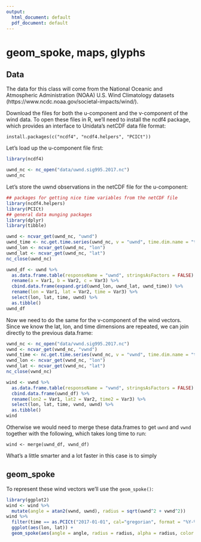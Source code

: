 ```yaml
---
output:
  html_document: default
  pdf_document: default
---
```


# geom_spoke, maps, glyphs  {#geom_spoke}

## Data

The data for this class will come from the National Oceanic and Atmospheric Administration (NOAA) U.S. Wind Climatology
datasets (https://www.ncdc.noaa.gov/societal-impacts/wind/).

Download the files for both the u-component and the v-component of the wind data. To open these files in R, we'll need
to install the ncdf4 package, which provides an interface to Unidata's netCDF data file format:

```
install.packages(c("ncdf4", "ncdf4.helpers", "PCICt"))
```

Let's load up the u-component file first:

```r
library(ncdf4)

uwnd_nc <- nc_open("data/uwnd.sig995.2017.nc")
uwnd_nc
```

Let's store the uwnd observations in the netCDF file for the u-component:
```r
## packages for getting nice time variables from the netCDF file
library(ncdf4.helpers)
library(PCICt)
## general data munging packages
library(dplyr)
library(tibble)

uwnd <- ncvar_get(uwnd_nc, "uwnd")
uwnd_time <- nc.get.time.series(uwnd_nc, v = "uwnd", time.dim.name = "time")
uwnd_lon <- ncvar_get(uwnd_nc, "lon")
uwnd_lat <- ncvar_get(uwnd_nc, "lat")
nc_close(uwnd_nc)

uwnd_df <- uwnd %>%
  as.data.frame.table(responseName = "uwnd", stringsAsFactors = FALSE) %>%
  rename(a = Var1, b = Var2, c = Var3) %>%
  cbind.data.frame(expand.grid(uwnd_lon, uwnd_lat, uwnd_time)) %>%
  rename(lon = Var1, lat = Var2, time = Var3) %>%
  select(lon, lat, time, uwnd) %>%
  as.tibble()
uwnd_df
```

Now we need to do the same for the v-component of the wind vectors. Since we know the lat, lon, and time dimensions are repeated, 
we can join directly to the previous data.frame:
```r
vwnd_nc <- nc_open("data/vwnd.sig995.2017.nc")
vwnd <- ncvar_get(vwnd_nc, "vwnd")
vwnd_time <- nc.get.time.series(vwnd_nc, v = "vwnd", time.dim.name = "time")
vwnd_lon <- ncvar_get(vwnd_nc, "lon")
vwnd_lat <- ncvar_get(vwnd_nc, "lat")
nc_close(vwnd_nc)

wind <- vwnd %>%
  as.data.frame.table(responseName = "vwnd", stringsAsFactors = FALSE) %>%
  cbind.data.frame(uwnd_df) %>%
  rename(lon2 = Var1, lat2 = Var2, time2 = Var3) %>%
  select(lon, lat, time, vwnd, uwnd) %>%
  as.tibble()
wind
```

Otherwise we would need to merge these data.frames to get `uwnd` and `vwnd` together with the following, which takes long time to run:
```
wind <- merge(uwnd_df, vwnd_df)
```

What's a little smarter and a lot faster in this case is to simply 

## geom_spoke

To represent these wind vectors we'll use the `geom_spoke()`:
```r
library(ggplot2)
wind <- wind %>%
  mutate(angle = atan2(vwnd, uwnd), radius = sqrt(uwnd^2 + vwnd^2))
wind %>%
  filter(time == as.PCICt("2017-01-01", cal="gregorian", format = "%Y-%m-%d")) %>%
  ggplot(aes(lon, lat)) +
  geom_spoke(aes(angle = angle, radius = radius, alpha = radius, color = angle))
```
